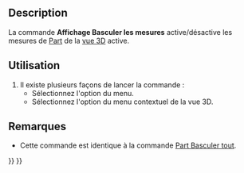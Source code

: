 <languages/>

{{Docnav/fr
|
|
|[[Std_Base/fr|Std Base]]
|
|
|IconC=Freecad.svg
}}

{{VeryImportantMessage|Cette commande est obsolète, elle ne sera pas disponible dans la {{VersionPlus/fr|1.0}}.<br>Utiliser [[Image:Std_Measure.svg|24px]] [[Std_Measure/fr|Std Mesurer]] à la place.}}

{{GuiCommand/fr
|Name=View Measure Toggle All
|Name/fr=Affichage Basculer les mesures
|MenuLocation=Affichage → Visibilité → Activer/désactiver les mesures
|Workbenches=Tous
|SeeAlso=[[View_Measure_Clear_All/fr|Affichage Supprimer les mesures]], [[Part_Measure_Toggle_All/fr|Part Basculer tout]], [[Part_Measure_Clear_All/fr|Part Effacer toute mesure]]
}}

==Description==

La commande '''Affichage Basculer les mesures''' active/désactive les mesures de [[Part_Workbench/fr|Part]] de la [[3D_view/fr|vue 3D]] active.

<span id="Usage"></span>
==Utilisation==

# Il existe plusieurs façons de lancer la commande :
#* Sélectionnez l'option {{MenuCommand|Affichage → Visibilité → [[Image:View_Measure_Toggle_All.svg|16px]] Activer/désactiver les mesures}} du menu.
#* Sélectionnez l'option {{MenuCommand|Measure → [[Image:View_Measure_Toggle_All.svg|16px]] Activer/désactiver les mesures}} du menu contextuel de la vue 3D.

<span id="Notes"></span>
==Remarques==

* Cette commande est identique à la commande [[Part_Measure_Clear_All/fr|Part Basculer tout]].


{{Docnav/fr
|
|
|[[Std_Base/fr|Std Base]]
|
|
|IconC=Freecad.svg
}}

{{Std Base navi{{#translation:}}}}
{{Userdocnavi{{#translation:}}}}